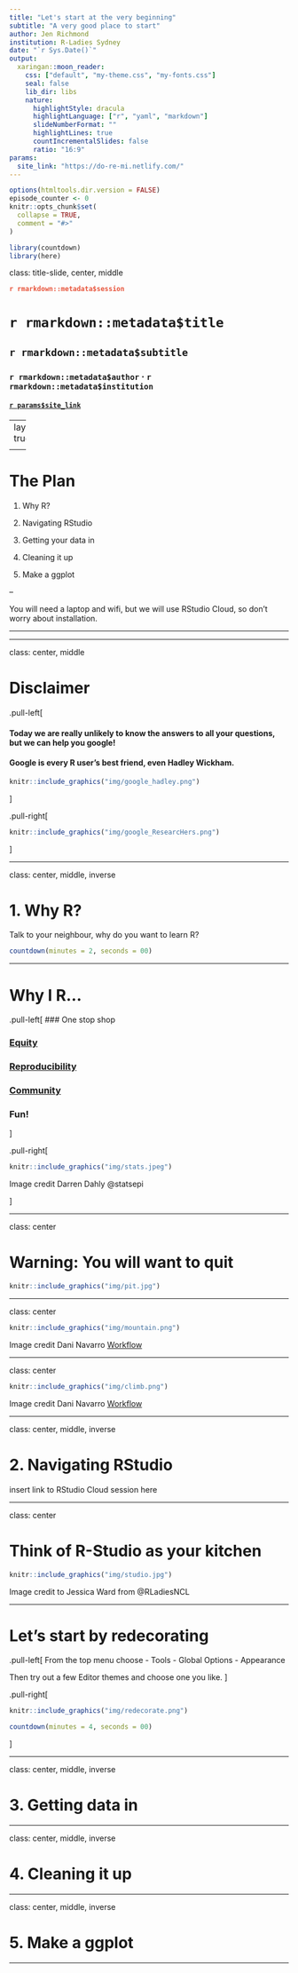 ---
title: "Let's start at the very beginning"
subtitle: "A very good place to start"
author: Jen Richmond
institution: R-Ladies Sydney
date: "`r Sys.Date()`"
output:
  xaringan::moon_reader:
    css: ["default", "my-theme.css", "my-fonts.css"]
    seal: false 
    lib_dir: libs
    nature:
      highlightStyle: dracula
      highlightLanguage: ["r", "yaml", "markdown"]
      slideNumberFormat: "" 
      highlightLines: true
      countIncrementalSlides: false
      ratio: "16:9"
params:
  site_link: "https://do-re-mi.netlify.com/"
---

```{r setup, include=FALSE}
options(htmltools.dir.version = FALSE)
episode_counter <- 0
knitr::opts_chunk$set(
  collapse = TRUE,   
  comment = "#>"
)
```

```{r packages, include=FALSE}
library(countdown)
library(here)


```


class: title-slide, center, middle

<span class="fa-stack fa-4x">
  <i class="fa fa-circle fa-stack-2x" style="color: #ffffffcc;"></i>
  <strong class="fa-stack-1x" style="color:#e7553c;">`r rmarkdown::metadata$session`</strong>
</span> 

# `r rmarkdown::metadata$title`

## `r rmarkdown::metadata$subtitle`

### `r rmarkdown::metadata$author` &#183; `r rmarkdown::metadata$institution`

#### [`r params$site_link`](`r params$site_link`)

---
layout: true

<div class="my-footer"><span>`r params$site_link`</span></div>

---

# The Plan

1. Why R?

2. Navigating RStudio

3. Getting your data in

4. Cleaning it up

5. Make a ggplot


--


You will need a laptop and wifi, but we will use RStudio Cloud, so don't worry about installation.

---



---

class: center, middle

# Disclaimer

.pull-left[

#### Today we are really unlikely to know the answers to all your questions, but we can help you google!

#### Google is every R user's best friend, even Hadley Wickham. 


```{r echo=FALSE, out.width= "300px"}
knitr::include_graphics("img/google_hadley.png")
```

]

.pull-right[


```{r echo=FALSE, out.width= "600px"}
knitr::include_graphics("img/google_ResearcHers.png")
```

]


---

class: center, middle, inverse
 
# 1. Why R?

Talk to your neighbour, why do you want to learn R?

```{r echo=FALSE}
countdown(minutes = 2, seconds = 00)
```

---


  
# Why I R...

.pull-left[
### One stop shop 


### [Equity](https://rfortherestofus.com/2019/07/equity/)



### [Reproducibility](https://www.nature.com/articles/s41559-017-0160)



### [Community](https://qz.com/work/1661486/r-ladies-made-data-science-inclusive/)



### Fun!  
 
]

.pull-right[


```{r echo=FALSE, out.width= "1000px"}
knitr::include_graphics("img/stats.jpeg")
```

Image credit Darren Dahly @statsepi

]

---

class: center

# Warning: You will want to quit

```{r echo=FALSE, out.width= "600px"}
knitr::include_graphics("img/pit.jpg")
```

---

class: center

```{r echo=FALSE, out.width= "800px"}
knitr::include_graphics("img/mountain.png")
```


Image credit Dani Navarro [Workflow](https://slides.com/djnavarro/workflow#/)

---

class: center

```{r echo=FALSE, out.width= "1000px"}
knitr::include_graphics("img/climb.png")
```

Image credit Dani Navarro [Workflow](https://slides.com/djnavarro/workflow#/)

---

class: center, middle, inverse

# 2.  Navigating RStudio

insert link to RStudio Cloud session here

---

class: center

# Think of R-Studio as your kitchen

```{r echo=FALSE, out.width= "700px"}
knitr::include_graphics("img/studio.jpg")
```

Image credit to Jessica Ward from @RLadiesNCL

---

# Let's start by redecorating

.pull-left[
From the top menu choose
- Tools
- Global Options
- Appearance

Then try out a few Editor themes and choose one you like. 
]

.pull-right[

```{r echo=FALSE, out.width= "600px"}
knitr::include_graphics("img/redecorate.png")
```



```{r echo=FALSE}
countdown(minutes = 4, seconds = 00)
```


]

---

class: center, middle, inverse

# 3. Getting data in

---

class: center, middle, inverse

# 4. Cleaning it up

---

class: center, middle, inverse

# 5. Make a ggplot

---


